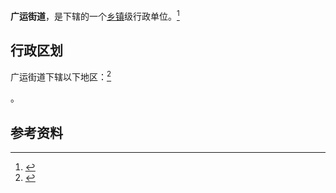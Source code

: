 {{中国乡级行政区|37/14/28/001/000}}

'''广运街道'''，是{{PRC admin/fullname|37/14/28/001/000|3}}下辖的一个[[乡镇|乡镇]]级行政单位。<ref>{{PRC admin/ref sgc|{{PRC admin/parent|37/14/28/001/000}}}}</ref>

== 行政区划 ==

广运街道下辖以下地区：<ref>{{PRC admin/ref sgc|37/14/28/001/000}}</ref>

{{PRC admin/children|37/14/28/001/000}}。

== 参考资料 ==

{{reflist}}

{{行政区划小作品}}
{{PRC admin/navcat|37/14/28/001/000}}